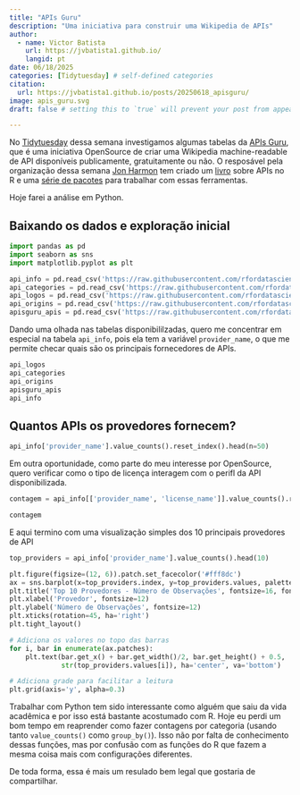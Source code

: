 ```yaml
---
title: "APIs Guru"
description: "Uma iniciativa para construir uma Wikipedia de APIs"
author:
  - name: Victor Batista
    url: https://jvbatista1.github.io/
    langid: pt
date: 06/18/2025
categories: [Tidytuesday] # self-defined categories
citation: 
  url: https://jvbatista1.github.io/posts/20250618_apisguru/ 
image: apis_guru.svg
draft: false # setting this to `true` will prevent your post from appearing on your listing page until you're ready!

---
```


No [Tidytuesday](https://github.com/rfordatascience/tidytuesday/blob/main/data/2025/2025-06-17/readme.md){target="_blank"} dessa semana investigamos algumas tabelas da [APIs Guru](https://apis.guru/about/){target="_blank"}, que é uma iniciativa OpenSource de criar uma Wikipedia machine-readable de API disponíveis publicamente, gratuitamente ou não. O resposável pela organização dessa semana [Jon Harmon](https://github.com/jonthegeek) tem criado um [livro](https://dslc-io.github.io/club-wapir/) sobre APIs no R e uma [série de pacotes](https://beekeeper.api2r.org) para trabalhar com essas ferramentas.

Hoje farei a análise em Python.

## Baixando os dados e exploração inicial

```python

import pandas as pd
import seaborn as sns
import matplotlib.pyplot as plt

api_info = pd.read_csv('https://raw.githubusercontent.com/rfordatascience/tidytuesday/main/data/2025/2025-06-17/api_info.csv')
api_categories = pd.read_csv('https://raw.githubusercontent.com/rfordatascience/tidytuesday/main/data/2025/2025-06-17/api_categories.csv')
api_logos = pd.read_csv('https://raw.githubusercontent.com/rfordatascience/tidytuesday/main/data/2025/2025-06-17/api_logos.csv')
api_origins = pd.read_csv('https://raw.githubusercontent.com/rfordatascience/tidytuesday/main/data/2025/2025-06-17/api_origins.csv')
apisguru_apis = pd.read_csv('https://raw.githubusercontent.com/rfordatascience/tidytuesday/main/data/2025/2025-06-17/apisguru_apis.csv')

```

Dando uma olhada nas tabelas disponibililzadas, quero me concentrar em especial na tabela `api_info`, pois ela tem a variável `provider_name`, o que me permite checar quais são os principais fornecedores de APIs.

```python
api_logos
api_categories
api_origins
apisguru_apis
api_info
```

## Quantos APIs os provedores fornecem?
```python
api_info['provider_name'].value_counts().reset_index().head(n=50)
```

Em outra oportunidade, como parte do meu interesse por OpenSource, quero verificar como o tipo de licença interagem com o perifl da API disponibilizada.

```python
contagem = api_info[['provider_name', 'license_name']].value_counts().reset_index()

contagem
```

E aqui termino com uma visualização simples dos 10 principais provedores de API

```python
top_providers = api_info['provider_name'].value_counts().head(10)

plt.figure(figsize=(12, 6)).patch.set_facecolor('#fff8dc')
ax = sns.barplot(x=top_providers.index, y=top_providers.values, palette='viridis')
plt.title('Top 10 Provedores - Número de Observações', fontsize=16, fontweight='bold')
plt.xlabel('Provedor', fontsize=12)
plt.ylabel('Número de Observações', fontsize=12)
plt.xticks(rotation=45, ha='right')
plt.tight_layout()

# Adiciona os valores no topo das barras
for i, bar in enumerate(ax.patches):
    plt.text(bar.get_x() + bar.get_width()/2, bar.get_height() + 0.5, 
             str(top_providers.values[i]), ha='center', va='bottom')

# Adiciona grade para facilitar a leitura
plt.grid(axis='y', alpha=0.3)

```

Trabalhar com Python tem sido interessante como alguém que saiu da vida acadêmica e por isso está bastante acostumado com R. Hoje eu perdi um bom tempo em reaprender como fazer contagens por categoria (usando tanto `value_counts()` como `group_by()`). Isso não por falta de conhecimento dessas funções, mas por confusão com as funções do R que fazem a mesma coisa mais com configurações diferentes.

De toda forma, essa é mais um resulado bem legal que gostaria de compartilhar.